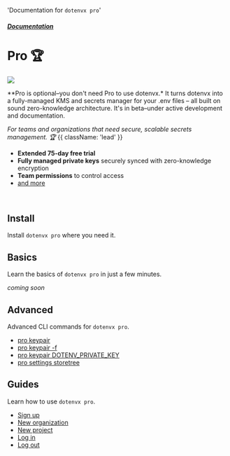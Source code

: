 
  'Documentation for `dotenvx pro`'

##### [Documentation](/docs)
# Pro 🏆

![](https://dotenvx.com/pro-banner.png)

<Note>
  **Pro is optional–you don't need Pro to use dotenvx.* It turns dotenvx into a fully-managed KMS and secrets manager for your .env files – all built on sound zero-knowledge architecture. It's in beta–under active development and documentation.
</Note>

*For teams and organizations that need secure, scalable secrets management. 🏆* {{ className: 'lead' }}

* **Extended 75-day free trial**
* **Fully managed private keys** securely synced with zero-knowledge encryption
* **Team permissions** to control access
* [and more](https://dotenvx.com/pricing/)

&nbsp;

## Install

Install `dotenvx pro` where you need it.

<InstallProCodeGroup />

## Basics

Learn the basics of `dotenvx pro` in just a few minutes.

*coming soon*

## Advanced

Advanced CLI commands for `dotenvx pro`.

* [pro keypair](/docs/pro/advanced/keypair)
* [pro keypair -f](/docs/pro/advanced/keypair-f)
* [pro keypair DOTENV_PRIVATE_KEY](/docs/pro/advanced/keypair-key)
* [pro settings storetree](/docs/pro/advanced/settings-storetree)

## Guides

Learn how to use `dotenvx pro`.

* [Sign up](/docs/pro/signup)
* [New organization](/docs/pro/new-organization)
* [New project](/docs/pro/new-project)
* [Log in](/docs/pro/login)
* [Log out](/docs/pro/logout)
